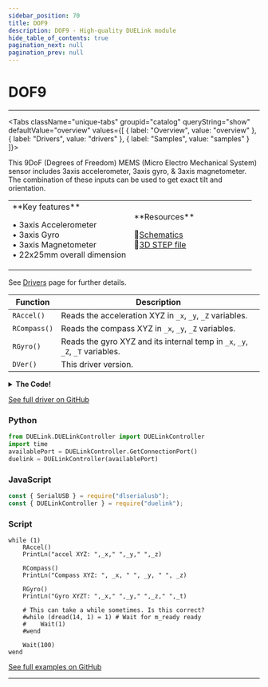 ```yaml
---
sidebar_position: 70
title: DOF9
description: DOF9 - High-quality DUELink module
hide_table_of_contents: true
pagination_next: null
pagination_prev: null
---
```



# DOF9

<ImageSection 
  product="sedof9-c"
  tagline="9DoF MEMS Sensor"
/>

---

<Tabs className="unique-tabs" groupid="catalog" queryString="show" defaultValue="overview"
  values={[
    {
        label: "Overview",
        value: "overview"
    },
    {
        label: "Drivers",
        value: "drivers"
    },
    {
        label: "Samples",
        value: "samples"
    }
]}>

<TabItem value="overview">

This 9DoF (Degrees of Freedom) MEMS (Micro Electro Mechanical System) sensor includes 3axis accelerometer, 3axis gyro, & 3axis magnetometer. The combination of these inputs can be used to get exact tilt and orientation.

<table><td width='50%'>
**Key features**

• 3axis Accelerometer<br/>
• 3axis Gyro<br/>
• 3axis Magnetometer<br/>
• 22x25mm overall dimension<br/>

</td><td width='50%'>
**Resources**
 
📄<a href="/sch/gdl-sedof9-c.pdf" download>Schematics</a><br/>
🔩<a href="/3d/gdl-sedof9-c.step" download>3D STEP file</a><br/>
</td></table>

</TabItem>

<TabItem value="drivers">

See [Drivers](/docs/engine/drivers) page for further details.

| Function | Description |
|----------|-------------|
| `RAccel()` | Reads the acceleration XYZ in `_x`, `_y`, `_Z` variables. |
| `RCompass()` | Reads the compass XYZ in `_x`, `_y`, `_Z` variables. |
| `RGyro()` | Reads the gyro XYZ and its internal temp in `_x`, `_y`, `_Z`, `_T` variables. |
| `DVer()` | This driver version. |
<details>
<summary><strong>The Code!</strong></summary>

**DOF9 Driver**

```batch
##### Distance Driver #####
## Priliminary driver. Needs improvements!

fn DVer()
    return 0.1
fend

Alias(ADXL345=0x53, HMC5883= 0x1E, ITG3200=0x68 )

fn Init()
    I2cCfg(400)
    
    #ADXL345 - Accel
    Dim b1[2] = [0x31 , 0x01]
    
    I2cWr(ADXL345, b1, 0)
    
    b1[0] = 0x2D
    b1[1] = 0x08
    I2cWr(ADXL345, b1, 0)
    
    #HMC5883 Compass
    b1[0] = 0x02
    b1[1] = 0x00
    I2cWr(HMC5883, b1, 0)
    
    #ITG3200 Gyro
    b1[0] = 0x03
    b1[1] = 0x00
    I2cWr(ITG3200, b1, 0)
    
    b1[0] = 0x15
    b1[1] = 0x07
    I2cWr(ITG3200, b1, 0)
    
    b1[0] = 0x16
    b1[1] = 0x1E
    I2cWr(ITG3200, b1, 0)
    
    b1[0] = 0x17
    b1[1] = 0x00
    I2cWr(ITG3200, b1, 0)
    
    Wait(10)
    Dim b6[6]
    Dim b2[8]
fend

fn RAccel()
    
    I2cWr(ADXL345, [0x32], 0) # write to register
    
    v = I2cWr(ADXL345, 0, b6) # read from register, b6 need 6 bytes
    
    if (v = 0)
        PrintLn("Init Accel failed")
        while (1)
        wend
    end
    _x = Convert(b6[1], b6[0])
    _y = Convert(b6[3], b6[2])
    _z = Convert(b6[5], b6[4])
fend

fn RCompass()
    
    I2cWr(HMC5883, [0x3], 0) # write to register
    
    v = I2cWr(HMC5883, 0, b6) # read from register, b2 need 6 bytes
    
    if (v = 0)
        PrintLn("Init compass failed")
        while (1)
        wend
    end
    _x = Convert(b6[0], b6[1])
    _y = Convert(b6[2], b6[3])
    _z = Convert(b6[4], b6[5])
fend

fn RGyro()
    
    I2cWr(ITG3200, [0x1B], 0) # write to register
    v = I2cWr(ITG3200, 0, b2) # read from register, b2 need 8 bytes
    
    if (v = 0)
        PrintLn("Init Gyro failed")
        while (1)
        wend
    end
    
    _x = Convert(b2[2], b2[3])
    _y = Convert(b2[4], b2[5])
    _z = Convert(b2[6], b2[7])
    _t = Convert(b2[0], b2[1])  
    _t = 35 + (_t + 13200)/280
fend

fn Convert(u,l)
    v = (u << 8) | l
    if v > 32768
        v = 65536 - v
        v = v * -1
    end
    return v
    # Here is another way to convert!
    if(u&080)
        u = (~u)& 0xff
        l = (~l)& 0xff
        return (((u<<8) | l)*-1)-1
    else
        return (u<<8) | l
    end
fend

Init()

##############################
```

</details>

[See full driver on GitHub](https://github.com/ghi-electronics/duelink-website/tree/main/static/code/drivers)

</TabItem>

<TabItem value="samples">

### Python

```python
from DUELink.DUELinkController import DUELinkController
import time
availablePort = DUELinkController.GetConnectionPort()
duelink = DUELinkController(availablePort)
```

### JavaScript

```javascript
const { SerialUSB } = require("dlserialusb");
const { DUELinkController } = require("duelink");
```

### Script

```batch
while (1)  
    RAccel()
    PrintLn("accel XYZ: ",_x," ",_y," ",_z)
    
    RCompass()
    PrintLn("Compass XYZ: ", _x, " ", _y, " ", _z)
    
    RGyro()
    PrintLn("Gyro XYZT: ",_x," ",_y," ",_z," ",_t)
    
    # This can take a while sometimes. Is this correct?
    #while (dread(14, 1) = 1) # Wait for m_ready ready
    #    Wait(1)
    #wend
    
    Wait(100)    
wend

```

[See full examples on GitHub](https://github.com/ghi-electronics/duelink-website/tree/main/static/code/samples)

</TabItem>

</Tabs>

---

<OrderSection
    product="DUELink DOF9"
    partnumber="GDL-SEDOF9-C"
    price="$0.00"
/>

